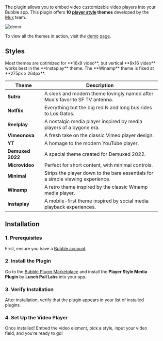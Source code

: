 
The plugin allows you to embed video customizable video players into your Bubble app. This plugin offers **10 [player style](https://player.style/) themes** developed by the [Mux](https://www.mux.com/) team.

![demo](https://res.cloudinary.com/dpfmaccxx/image/upload/v1728858684/player_style_video_demo_reel_wjokhv.gif)

To view all the themes in action, visit the [demo page](https://integration-demos.bubbleapps.io/version-test/player-style-video).

## Styles

<Note>
  Most themes are optimized for **16x9 video**, but vertical **9x16 video**
  works best in the **Instaplay** theme. The **Winamp** theme is fixed at
  **275px x 264px**.
</Note>

| **Theme**        | **Description**                                                                |
| ---------------- | ------------------------------------------------------------------------------ |
| **Sutro**        | A sleek and modern theme lovingly named after Mux's favorite SF TV antenna.    |
| **Notflix**      | Everything but the big red N and long bus rides to Los Gatos.                  |
| **Reelplay**     | A nostalgic media player inspired by media players of a bygone era.            |
| **Vimeonova**    | A fresh take on the classic Vimeo player design.                               |
| **YT**           | A homage to the modern YouTube player.                                         |
| **Demuxed 2022** | A special theme created for Demuxed 2022.                                      |
| **Microvideo**   | Perfect for short content, with minimal controls.                              |
| **Minimal**      | Strips the player down to the bare essentials for a simple viewing experience. |
| **Winamp**       | A retro theme inspired by the classic Winamp media player.                     |
| **Instaplay**    | A mobile-first theme inspired by social media playback experiences.            |

## Installation

### 1. Prerequisites

First, ensure you have a [Bubble account](https://bubble.io/login?mode=signup).

### 2. Install the Plugin

Go to the [Bubble Plugin Marketplace](https://bubble.io/plugin/player-style-video-player-1728853909716x170236397512556540) and install the **Player Style Media Plugin** by **Lunch Pail Labs** into your app.

### 3. Verify Installation

After installation, verify that the plugin appears in your list of installed plugins.

### 4. Set Up the Video Player

Once installed! Embed the video element, pick a style, input your video field, and you’re ready to go!

<playerStyleVideo />
